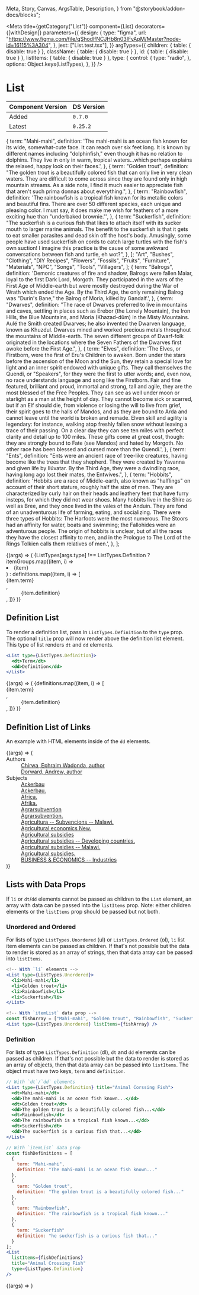   Meta,
  Story,
  Canvas,
  ArgsTable,
  Description,
} from "@storybook/addon-docs/blocks";


<Meta
  title={getCategory("List")}
  component={List}
  decorators={[withDesign]}
  parameters={{
    design: {
      type: "figma",
      url:
        "https://www.figma.com/file/qShodlfNCJHb8n03IFyApM/Master?node-id=16115%3A304",
    },
    jest: ["List.test.tsx"],
  }}
  argTypes={{
    children: { table: { disable: true } },
    className: { table: { disable: true } },
    id: { table: { disable: true } },
    listItems: { table: { disable: true } },
    type: {
      control: {
        type: "radio",
      },
      options: Object.keys(ListTypes),
    },
  }}
/>

# List

| Component Version | DS Version |
| ----------------- | ---------- |
| Added             | `0.7.0`    |
| Latest            | `0.25.2`   |

<Description of={List} />

  {
    term: "Mahi-mahi",
    definition:
      'The mahi-mahi is an ocean fish known for its wide, somewhat-cute face. It can reach over six feet long. It is known by different names including "dolphinfish," even though it has no relation to dolphins. They live in only in warm, tropical waters...which perhaps explains the relaxed, happy look on their faces.',
  },
  {
    term: "Golden trout",
    definition:
      "The golden trout is a beautifully colored fish that can only live in very clean waters. They are difficult to come across since they are found only in high mountain streams. As a side note, I find it much easier to appreciate fish that aren't such prima donnas about everything.",
  },
  {
    term: "Rainbowfish",
    definition:
      'The rainbowfish is a tropical fish known for its metallic colors and beautiful fins. There are over 50 different species, each unique and pleasing color. I must say, it does make me wish for feathers of a more exciting hue than "underbaked brownie."',
  },
  {
    term: "Suckerfish",
    definition:
      "The suckerfish is a curious fish that likes to attach itself with its sucker mouth to larger marine animals. The benefit to the suckerfish is that it gets to eat smaller parasites and dead skin off the host's body. Amusingly, some people have used suckerfish on cords to catch large turtles with the fish's own suction! I imagine this practice is the cause of some awkward conversations between fish and turtle, eh wot?",
  },
];
  "Art",
  "Bushes",
  "Clothing",
  "DIY Recipes",
  "Flowers",
  "Fossils",
  "Fruits",
  "Furniture",
  "Materials",
  "NPC",
  "Songs",
  "Tools",
  "Villagers",
];
  {
    term: "Balrogs",
    definition:
      'Demonic creatures of fire and shadow, Balrogs were fallen Maiar, loyal to the first Dark Lord, Morgoth. They participated in the wars of the First Age of Middle-earth but were mostly destroyed during the War of Wrath which ended the Age. By the Third Age, the only remaining Balrog was "Durin\'s Bane," the Balrog of Moria, killed by Gandalf.',
  },
  {
    term: "Dwarves",
    definition:
      "The race of Dwarves preferred to live in mountains and caves, settling in places such as Erebor (the Lonely Mountain), the Iron Hills, the Blue Mountains, and Moria (Khazad-dûm) in the Misty Mountains. Aulë the Smith created Dwarves; he also invented the Dwarven language, known as Khuzdul. Dwarves mined and worked precious metals throughout the mountains of Middle-earth. The seven different groups of Dwarf-folk originated in the locations where the Seven Fathers of the Dwarves first awoke before the First Age.",
  },
  {
    term: "Elves",
    definition:
      'The Elves, or Firstborn, were the first of Eru\'s Children to awaken. Born under the stars before the ascension of the Moon and the Sun, they retain a special love for light and an inner spirit endowed with unique gifts. They call themselves the Quendi, or "Speakers", for they were the first to utter words; and, even now, no race understands language and song like the Firstborn. Fair and fine featured, brilliant and proud, immortal and strong, tall and agile, they are the most blessed of the Free Peoples. They can see as well under moon or starlight as a man at the height of day. They cannot become sick or scarred, but if an Elf should die, from violence or losing the will to live from grief, their spirit goes to the halls of Mandos, and as they are bound to Arda and cannot leave until the world is broken and remade. Elven skill and agility is legendary: for instance, walking atop freshly fallen snow without leaving a trace of their passing. On a clear day they can see ten miles with perfect clarity and detail up to 100 miles. These gifts come at great cost, though: they are strongly bound to Fate (see Mandos) and hated by Morgoth. No other race has been blessed and cursed more than the Quendi.',
  },
  {
    term: "Ents",
    definition:
      "Ents were an ancient race of tree-like creatures, having become like the trees that they shepherd. They were created by Yavanna and given life by Ilúvatar. By the Third Age, they were a dwindling race, having long ago lost their mates, the Entwives.",
  },
  {
    term: "Hobbits",
    definition:
      'Hobbits are a race of Middle-earth, also known as "halflings" on account of their short stature, roughly half the size of men. They are characterized by curly hair on their heads and leathery feet that have furry insteps, for which they did not wear shoes. Many hobbits live in the Shire as well as Bree, and they once lived in the vales of the Anduin. They are fond of an unadventurous life of farming, eating, and socializing. There were three types of Hobbits: The Harfoots were the most numerous. The Stoors had an affinity for water, boats and swimming; the Fallohides were an adventurous people. The origin of hobbits is unclear, but of all the races they have the closest affinity to men, and in the Prologue to The Lord of the Rings Tolkien calls them relatives of men.',
  },
];

<Canvas withToolbar>
  <Story
    name="List"
    args={{
      id: "nypl-list",
      noStyling: false,
      title: "Middle-Earth Peoples",
      type: ListTypes.Unordered,
    }}
  >
    {(args) => (
      <List {...args} type={ListTypes[args.type]}>
        {ListTypes[args.type] !== ListTypes.Definition
          ? itemGroups.map((item, i) => <li key={i}>{item}</li>)
          : definitions.map((item, i) => [
              <dt key={`dt_${i}`}>{item.term}</dt>,
              <dd key={`dd_${i}`}>{item.definition}</dd>,
            ])}
      </List>
    )}
  </Story>
</Canvas>

<ArgsTable story="List" />

## Definition List

To render a definition list, pass in `ListTypes.Definition` to the `type` prop.
The optional `title` prop will now render above the definition list element.
This type of list renders `dt` and `dd` elements.

```jsx
<List type={ListTypes.Definition}>
  <dt>Term</dt>
  <dd>Definition</dd>
</List>
```

<Canvas>
  <Story
    name="Definition List"
    args={{
      id: "nypl-list2",
      noStyling: false,
      title: "Middle-Earth Peoples",
    }}
    argTypes={{
      type: { table: { disable: true } },
    }}
    parameters={{
      design: {
        type: "figma",
        url:
          "https://www.figma.com/file/qShodlfNCJHb8n03IFyApM/Main?node-id=10734%3A5178",
      },
    }}
  >
    {(args) => (
      <List {...args} type={ListTypes.Definition}>
        {definitions.map((item, i) => [
          <dt key={`dt_${i}`}>{item.term}</dt>,
          <dd key={`dd_${i}`}>{item.definition}</dd>,
        ])}
      </List>
    )}
  </Story>
</Canvas>

## Definition List of Links

An example with HTML elements inside of the `dd` elements.

<Canvas>
  <Story
    name="Definition List of Links"
    args={{
      noStyling: false,
      title: "Details",
    }}
    argTypes={{
      type: { table: { disable: true } },
    }}
    parameters={{
      design: {
        type: "figma",
        url:
          "https://www.figma.com/file/qShodlfNCJHb8n03IFyApM/Main?node-id=10734%3A5178",
      },
    }}
  >
    {(args) => (
      <List {...args} type={ListTypes.Definition}>
        <dt>Authors</dt>
        <dd>
          <a href="#">Chirwa, Ephraim Wadonda, author</a>
          <br />
          <a href="#">Dorward, Andrew, author</a>
        </dd>
        <dt>Subjects</dt>
        <dd>
          <a href="#">Ackerbau</a>
          <br />
          <a href="#">Ackerbau.</a>
          <br />
          <a href="#">Africa.</a>
          <br />
          <a href="#">Afrika.</a>
          <br />
          <a href="#">Agrarsubvention</a>
          <br />
          <a href="#">Agrarsubvention.</a>
          <br />
          <a href="#">Agricultura -- Subvencions -- Malawi.</a>
          <br />
          <a href="#">Agricultural economics New.</a>
          <br />
          <a href="#">Agricultural subsidies</a>
          <br />
          <a href="#">Agricultural subsidies -- Developing countries.</a>
          <br />
          <a href="#">Agricultural subsidies -- Malawi.</a>
          <br />
          <a href="#">Agricultural subsidies.</a>
          <br />
          <a href="#">BUSINESS &amp; ECONOMICS -- Industries</a>
          <br />
        </dd>
      </List>
    )}
  </Story>
</Canvas>

## Lists with Data Props

If `li` or `dt`/`dd` elements cannot be passed as children to the `List` element,
an array with data can be passed into the `listItems` prop. Note: either
children elements or the `listItems` prop should be passed but not both.

### Unordered and Ordered

For lists of type `ListTypes.Unordered` (ul) or `ListTypes.Ordered` (ol), `li`
list item elements can be passed as children. If that's not possible but the
data to render is stored as an array of strings, then that data array can be
passed into `listItems`.

```jsx
<!-- With `li` elements -->
<List type={ListTypes.Unordered}>
  <li>Mahi-mahi</li>
  <li>Golden trout</li>
  <li>Rainbowfish</li>
  <li>Suckerfish</li>
</List>

<!-- With `itemList` data prop -->
const fishArray = ["Mahi-mahi", "Golden trout", "Rainbowfish", "Suckerfish"];
<List type={ListTypes.Unordered} listItems={fishArray} />
```

### Definition

For lists of type `ListTypes.Definition` (dl), `dt` and `dd` elements can be
passed as children. If that's not possible but the data to render is stored as
an array of objects, then that data array can be passed into `listItems`. The
object must have two keys, `term` and `definition`.

```jsx
// With `dt`/`dd` elements
<List type={ListTypes.Definition} title="Animal Corssing Fish">
  <dt>Mahi-mahi</dt>
  <dd>The mahi-mahi is an ocean fish known...</dd>
  <dt>Golden trout</dt>
  <dd>The golden trout is a beautifully colored fish...</dd>
  <dt>Rainbowfish</dt>
  <dd>The rainbowfish is a tropical fish known...</dd>
  <dt>Suckerfish</dt>
  <dd>The suckerfish is a curious fish that...</dd>
</List>

// With `itemList` data prop
const fishDefinitions = [
  {
    term: "Mahi-mahi",
    definition: "The mahi-mahi is an ocean fish known..."
  },
  {
    term: "Golden trout",
    definition: "The golden trout is a beautifully colored fish..."
  },
  {
    term: "Rainbowfish",
    definition: "The rainbowfish is a tropical fish known..."
  },
  {
    term: "Suckerfish"
    definition: "he suckerfish is a curious fish that..."
  }
];
<List
  listItems={fishDefinitions}
  title="Animal Crossing Fish"
  type={ListTypes.Definition}
/>
```

<Canvas>
  <Story
    name="List with Data Props"
    args={{
      listItems: animalCrossingDefinitions,
      noStyling: false,
      title: "Animal Crossing Fish",
    }}
    argTypes={{
      type: { table: { disable: true } },
    }}
  >
    {(args) => <List {...args} type={ListTypes.Definition} />}
  </Story>
</Canvas>
